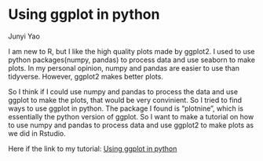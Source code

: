# Using ggplot in python

Junyi Yao

I am new to R, but I like the high quality plots made by ggplot2. I used to use python packages(numpy, pandas) to process data and use seaborn to make plots. In my personal opinion, numpy and pandas are easier to use than tidyverse. However, ggplot2 makes better plots.

So I think if I could use numpy and pandas to process the data and use ggplot to make the plots, that would be very convinient. So I tried to find ways to use ggplot in python.
The package I found is "plotnine", which is essentially the python version of ggplot. So I want to make a tutorial on how to use numpy and pandas to process data and use ggplot2 to make plots as we did in Rstudio.

Here if the link to my tutorial: [Using ggplot in python](https://github.com/junyi-yao/STAT5702/blob/main/Using%20ggplot%20in%20python.pdf)